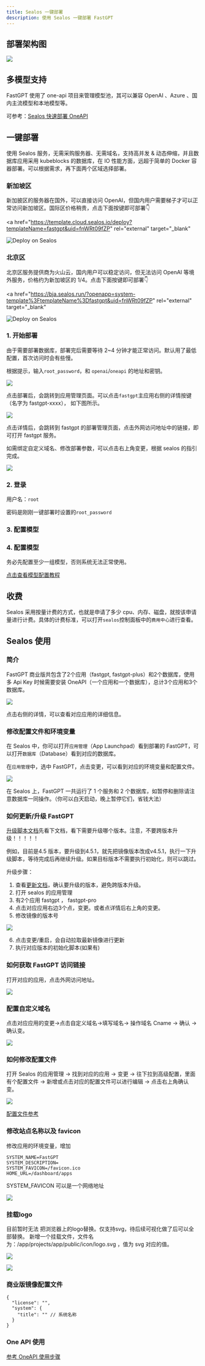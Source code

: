 ```yaml
---
title: Sealos 一键部署
description: 使用 Sealos 一键部署 FastGPT
---
```



## 部署架构图

![](/imgs/sealos-fastgpt.webp)

## 多模型支持

FastGPT 使用了 one-api 项目来管理模型池，其可以兼容 OpenAI 、Azure 、国内主流模型和本地模型等。

可参考：[Sealos 快速部署 OneAPI](/docs/introduction/development/modelconfig/one-api)

## 一键部署

使用 Sealos 服务，无需采购服务器、无需域名，支持高并发 & 动态伸缩，并且数据库应用采用 kubeblocks 的数据库，在 IO 性能方面，远超于简单的 Docker 容器部署。可以根据需求，再下面两个区域选择部署。

### 新加坡区

新加披区的服务器在国外，可以直接访问 OpenAI，但国内用户需要梯子才可以正常访问新加坡区。国际区价格稍贵，点击下面按键即可部署👇

<a
  href="https://template.cloud.sealos.io/deploy?templateName=fastgpt&uid=fnWRt09fZP"
  rel="external"
  target="_blank"
>
  <img
    src="https://cdn.jsdelivr.net/gh/labring-actions/templates@main/Deploy-on-Sealos.svg"
    alt="Deploy on Sealos"
  />
</a>

### 北京区

北京区服务提供商为火山云，国内用户可以稳定访问，但无法访问 OpenAI 等境外服务，价格约为新加坡区的 1/4。点击下面按键即可部署👇

<a
  href="https://bja.sealos.run/?openapp=system-template%3FtemplateName%3Dfastgpt&uid=fnWRt09fZP"
  rel="external"
  target="_blank"
>
  <img
    src="https://raw.githubusercontent.com/labring-actions/templates/main/Deploy-on-Sealos.svg"
    alt="Deploy on Sealos"
  />
</a>

### 1. 开始部署

由于需要部署数据库，部署完后需要等待 2~4 分钟才能正常访问。默认用了最低配置，首次访问时会有些慢。

根据提示，输入`root_password`，和 `openai`/`oneapi` 的地址和密钥。

![](/imgs/sealos1.png)

点击部署后，会跳转到应用管理页面。可以点击`fastgpt`主应用右侧的详情按键（名字为 fastgpt-xxxx）， 如下图所示。

![](/imgs/sealos-deploy1.jpg)

点击详情后，会跳转到 fastgpt 的部署管理页面，点击外网访问地址中的链接，即可打开 fastgpt 服务。

如需绑定自定义域名、修改部署参数，可以点击右上角变更，根据 sealos 的指引完成。

![](/imgs/sealos2.png)

### 2. 登录

用户名：`root`

密码是刚刚一键部署时设置的`root_password`

### 3. 配置模型

### 4. 配置模型

务必先配置至少一组模型，否则系统无法正常使用。

[点击查看模型配置教程](/docs/introduction/development/modelConfig/intro/)

## 收费

Sealos 采用按量计费的方式，也就是申请了多少 cpu、内存、磁盘，就按该申请量进行计费。具体的计费标准，可以打开`sealos`控制面板中的`费用中心`进行查看。

## Sealos 使用

### 简介

FastGPT 商业版共包含了2个应用（fastgpt, fastgpt-plus）和2个数据库，使用多 Api Key 时候需要安装 OneAPI（一个应用和一个数据库），总计3个应用和3个数据库。

![](/imgs/onSealos1.png)

点击右侧的详情，可以查看对应应用的详细信息。

### 修改配置文件和环境变量

在 Sealos 中，你可以打开`应用管理`（App Launchpad）看到部署的 FastGPT，可以打开`数据库`（Database）看到对应的数据库。

在`应用管理`中，选中 FastGPT，点击变更，可以看到对应的环境变量和配置文件。

![](/imgs/fastgptonsealos1.png)

<Alert icon="🤖" context="success">
  在 Sealos 上，FastGPT 一共运行了 1 个服务和 2
  个数据库，如暂停和删除请注意数据库一同操作。（你可以白天启动，晚上暂停它们，省钱大法）
</Alert>

### 如何更新/升级 FastGPT

[升级脚本文档](https://doc.fastgpt.io/docs/introduction/development/upgrading/)先看下文档，看下需要升级哪个版本。注意，不要跨版本升级！！！！！

例如，目前是4.5 版本，要升级到4.5.1，就先把镜像版本改成v4.5.1，执行一下升级脚本，等待完成后再继续升级。如果目标版本不需要执行初始化，则可以跳过。

升级步骤：

1. 查看[更新文档](/docs/introduction/development/upgrading/index/)，确认要升级的版本，避免跨版本升级。
2. 打开 sealos 的应用管理
3. 有2个应用 fastgpt ， fastgpt-pro
4. 点击对应应用右边3个点，变更。或者点详情后右上角的变更。
5. 修改镜像的版本号

![](/imgs/onsealos2.png)

6. 点击变更/重启，会自动拉取最新镜像进行更新
7. 执行对应版本的初始化脚本(如果有)

### 如何获取 FastGPT 访问链接

打开对应的应用，点击外网访问地址。

![](/imgs/onsealos3.png)

### 配置自定义域名

点击对应应用的变更->点击自定义域名->填写域名-> 操作域名 Cname -> 确认 -> 确认变。

![](/imgs/onsealos4.png)

### 如何修改配置文件

打开 Sealos 的应用管理 -> 找到对应的应用 -> 变更 -> 往下拉到高级配置，里面有个配置文件 -> 新增或点击对应的配置文件可以进行编辑 -> 点击右上角确认变。

![](/imgs/onsealos5.png)

[配置文件参考](https://doc.fastgpt.io/docs/introduction/development/configuration/)

### 修改站点名称以及 favicon

修改应用的环境变量，增加

```
SYSTEM_NAME=FastGPT
SYSTEM_DESCRIPTION=
SYSTEM_FAVICON=/favicon.ico
HOME_URL=/dashboard/apps
```

SYSTEM_FAVICON 可以是一个网络地址

![](/imgs/onsealos6.png)

### 挂载logo

目前暂时无法 把浏览器上的logo替换。仅支持svg，待后续可视化做了后可以全部替换。
新增一个挂载文件，文件名为：/app/projects/app/public/icon/logo.svg ，值为 svg 对应的值。

![](/imgs/onsealos7.png)

![](/imgs/onsealos8.png)

### 商业版镜像配置文件

```
{
  "license": "",
  "system": {
    "title": "" // 系统名称
  }
}
```

### One API 使用

[参考 OneAPI 使用步骤](/docs/introduction/development/modelconfig/one-api/)
